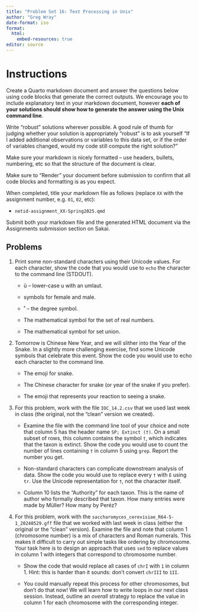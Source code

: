 ```yaml
---
title: "Problem Set 16: Text Processing in Unix"
author: "Greg Wray"
date-format: iso
format: 
  html:
    embed-resources: true
editor: source
---
```



# Instructions

Create a Quarto markdown document and answer the questions below using code blocks that generate the correct outputs. We encourage you to include explanatory text in your markdown document, however **each of your solutions should show how to generate the answer using the Unix command line**. 

Write "robust" solutions wherever possible. A good rule of thumb for judging whether your solution is appropriately "robust" is to ask yourself "If I added additional observations or variables to this data set, or if the order of variables changed, would my code still compute the right solution?"

Make sure your markdown is nicely formatted -- use headers, bullets, numbering, etc so that the structure of the document is clear.

Make sure to "Render" your document before submission to confirm that all code blocks and formatting is as you expect.

When completed, title your markdown file as follows (replace `XX` with the assignment number, e.g. `01`, `02`, etc):

-   `netid-assignment_XX-Spring2025.qmd`

Submit both your markdown file and the generated HTML document via the Assignments submission section on Sakai.


## Problems

1. Print some non-standard characters using their Unicode values. For each character, show the code that you would use to `echo` the character to the command line (STDOUT).

    * ü -- lower-case u with an umlaut.
    
    * symbols for female and male.
    
    * ˚ -- the degree symbol. 
    
    * The mathematical symbol for the set of real numbers.
    
    * The mathematical symbol for set union.

2. Tomorrow is Chinese New Year, and we will slither into the Year of the Snake. In a slightly more challenging exercise, find some Unicode symbols that celebrate this event. Show the code you would use to echo each character to the command line.

    * The emoji for snake.
    
    * The Chinese character for snake (or year of the snake if you prefer).
    
    * The emoji that represents your reaction to seeing a snake.

3. For this problem, work with the file `IOC_14.2.csv` that we used last week in class (the original, not the "clean" version we created). 

    * Examine the file with the command line tool of your choice and note that column 5 has the header name `SP; Extinct (†)`. On a small subset of rows, this column contains the symbol `†`, which indicates that the taxon is extinct. Show the code you would use to count the number of lines containing `†` in column 5 using `grep`. Report the number you get.
    
    * Non-standard characters can complicate downstream analysis of data. Show the code you would use to replace every `†` with `E` using `tr`. Use the Unicode representation for `†`, not the character itself.
    
    * Column 10 lists the "Authority" for each taxon. This is the name of author who formally described that taxon. How many entries were made by Müller? How many by Peréz?

4. For this problem, work with the `saccharomyces_cerevisiae_R64-5-1_20240529.gff` file that we worked with last week in class (either the original or the "clean" version). Examine the file and note that column 1 (chromosome number) is a mix of characters and Roman numerals. This makes it difficult to carry out simple tasks like ordering by chromosome. Your task here is to design an approach that uses `sed` to replace values in column 1 with integers that correspond to chromosome number.

    * Show the code that would replace all cases of `chrI` with `1` in column 1. Hint: this is harder than it sounds: don't convert `chrIII` to `1II`.
    
    * You could manually repeat this process for other chromosomes, but don't do that now! We will learn how to write loops in our next class session. Instead, outline an *overall* strategy to replace the value in column 1 for each chromosome with the corresponding integer. 







